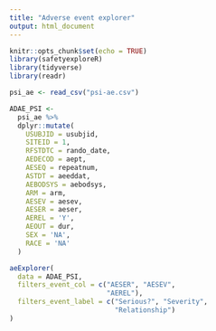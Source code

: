 ```yaml
---
title: "Adverse event explorer"
output: html_document
---
```


```r
knitr::opts_chunk$set(echo = TRUE)
library(safetyexploreR)
library(tidyverse)
library(readr)

psi_ae <- read_csv("psi-ae.csv")

ADAE_PSI <- 
  psi_ae %>%
  dplyr::mutate(
    USUBJID = usubjid,
    SITEID = 1,
    RFSTDTC = rando_date,
    AEDECOD = aept, 
    AESEQ = repeatnum,
    ASTDT = aeeddat, 
    AEBODSYS = aebodsys, 
    ARM = arm, 
    AESEV = aesev,
    AESER = aeser,
    AEREL = 'Y',
    AEOUT = dur,
    SEX = 'NA',
    RACE = 'NA'
  )

```

```r
aeExplorer(
  data = ADAE_PSI,
  filters_event_col = c("AESER", "AESEV",
                        "AEREL"),
  filters_event_label = c("Serious?", "Severity",
                          "Relationship")
)
```
